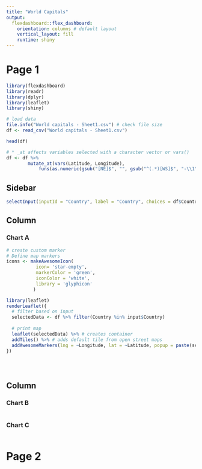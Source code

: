 ```yaml
---
title: "World Capitals"
output: 
  flexdashboard::flex_dashboard:
    orientation: columns # default layout
    vertical_layout: fill
    runtime: shiny
---
```


# Page 1

```r
library(flexdashboard)
library(readr)
library(dplyr)
library(leaflet)
library(shiny)
```


```r
# load data
file.info("World capitals - Sheet1.csv") # check file size
df <- read_csv("World capitals - Sheet1.csv")

head(df)

```


```r
# * _at affects variables selected with a character vector or vars()
df <- df %>%
        mutate_at(vars(Latitude, Longitude),
            funs(as.numeric(gsub("[NE]$", "", gsub("^(.*)[WS]$", "-\\1", .)))))

```

## Sidebar {.sidebar}

```r
selectInput(inputId = "Country", label = "Country", choices = df$Country, multiple = TRUE, selected = df$Country[1])

```

Column {data-width=650}
-----------------------------------------------------------------------

### Chart A

```r
# create custom marker
# Define map markers
icons <- makeAwesomeIcon(
           icon= 'star-empty', 
           markerColor = 'green',
           iconColor = 'white', 
           library = 'glyphicon'
          )

library(leaflet)
renderLeaflet({
  # filter based on input
  selectedData <- df %>% filter(Country %in% input$Country)
  
  # print map
  leaflet(selectedData) %>% # creates container
  addTiles() %>% # adds default tile from open street maps
  addAwesomeMarkers(lng = ~Longitude, lat = ~Latitude, popup = paste(selectedData$Country,", ", selectedData$Capital, sep = ""), icon = icons)
})





```

Column {data-width=350}
-----------------------------------------------------------------------

### Chart B

```r

```

### Chart C

```r

```


# Page 2